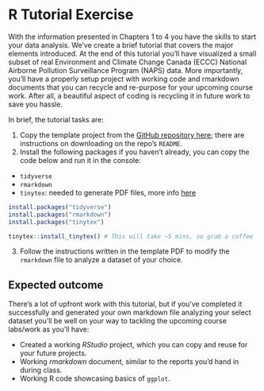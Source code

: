 # R Tutorial Exercise

With the information presented in Chapters 1 to 4 you have the skills to start your data analysis. We've create a brief tutorial that covers the major elements introduced. At the end of this tutorial you'll have visualized a small subset of real Environment and Climate Change Canada (ECCC) National Airborne Pollution Surveillance Program (NAPS) data. More importantly, you'll have a properly setup project with working code and rmarkdown documents that you can recycle and re-purpose for your upcoming course work. After all, a beautiful aspect of coding is recycling it in future work to save you hassle. 

In brief, the tutorial tasks are: 

1. Copy the template project from the [GitHub repository here](https://github.com/DavidRossHall/R4EnvChem-ProjectTemplate); there are instructions on downloading on the repo's `README`. 
2. Install the following packages if you haven't already, you can copy the code below and run it in the console: 
  - `tidyverse`
  - `rmarkdown`
  - `tinytex`: needed to generate PDF files, more info [here](https://bookdown.org/yihui/rmarkdown-cookbook/install-latex.html)


```r

install.packages("tidyverse")
install.packages("rmarkdown")
install.packages("tinytex")

tinytex::install_tinytex() # This will take ~5 mins, so grab a coffee

```

  3. Follow the instructions written in the template PDF to modify the `rmarkdown` file to analyze a dataset of your choice. 


## Expected outcome

There's a lot of upfront work with this tutorial, but if you've completed it successfully and generated your own markdown file analyzing your select dataset you'll be well on your way to tackling the upcoming course labs/work as you'll have: 

  - Created a working *RStudio* project, which you can copy and reuse for your future projects. 
  - Working *rmarkdown* document, similar to the reports you'd hand in during class. 
  - Working R code showcasing basics of `ggplot`. 